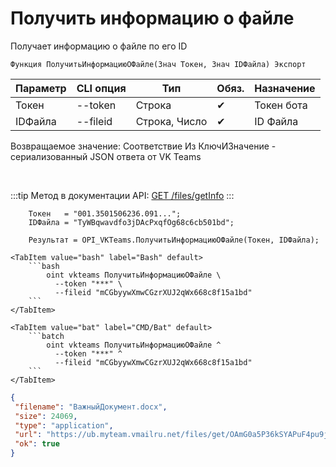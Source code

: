 ﻿---
sidebar_position: 3
description: Получить информацию о файле и другие функции для работы с VKTeams в Открытом пакете интеграций - бесплатной open-source библиотеке интеграций для 1С:Предприятие 8, OneScript и CLI
keywords: [1C, 1С, 1С:Предприятие, 1С:Предприятие 8.3, API, Интеграция, Сервисы, Обмен, OneScript, CLI, VKTeams]
---


# Получить информацию о файле
 Получает информацию о файле по его ID



`Функция ПолучитьИнформациюОФайле(Знач Токен, Знач IDФайла) Экспорт`

  | Параметр | CLI опция | Тип | Обяз. | Назначение |
  |-|-|-|-|-|
  | Токен | --token | Строка | &#x2714; | Токен бота |
  | IDФайла | --fileid | Строка, Число | &#x2714; | ID Файла |

  
  Возвращаемое значение:   Соответствие Из КлючИЗначение - сериализованный JSON ответа от VK Teams

<br/>

:::tip
Метод в документации API: [GET /files/getInfo](https://teams.vk.com/botapi/#/files/get_files_getInfo)
:::
<br/>



```bsl title="Пример использования для 1С:Предприятие/OneScript"
    Токен   = "001.3501506236.091...";
    IDФайла = "TyWBqwavdfo3jDAcPxqfOg68c6cb501bd";

    Результат = OPI_VKTeams.ПолучитьИнформациюОФайле(Токен, IDФайла);
```
    

 <Tabs>
  
    <TabItem value="bash" label="Bash" default>
        ```bash
            oint vkteams ПолучитьИнформациюОФайле \
              --token "***" \
              --fileid "mCGbyywXmwCGzrXUJ2qWx668c8f15a1bd"
        ```
    </TabItem>
  
    <TabItem value="bat" label="CMD/Bat" default>
        ```batch
            oint vkteams ПолучитьИнформациюОФайле ^
              --token "***" ^
              --fileid "mCGbyywXmwCGzrXUJ2qWx668c8f15a1bd"
        ```
    </TabItem>
</Tabs>


```json title="Результат"
{
 "filename": "ВажныйДокумент.docx",
 "size": 24069,
 "type": "application",
 "url": "https://ub.myteam.vmailru.net/files/get/OAmG0a5P36kSYAPuF4pu9j_ePmlQ0AOSA_4ZiAfDHKG3A6irkEVwiM2kfQGtOmH_O2F6QHdy9sIMEZV9o5SJRMz9gMtfdkUe4JVMLAwk3gYcTrn2w_hsF3R1Tg0txJTvA7Jpwu0_hTCUCTfQr17OXoMcMXXFYgMD0iqMykmdbppJE2cd1hHOLM1gD-6P4aN7ZCspGjw7HOY0elAWlsitlJmvzOywwD4t3UCLwno_c06nkZjDNAcjM1sp2sbfxL-1jYO7_aYmQREbVdTkAPSnGdWAlJp_Zr3HTXD7yt2MZr6HF5YDdJJkEi_YuNvoqChW9kFfOIVdlotllgujQj-lFwVAPT0nOkEtHk2kKzPc4P7t7x2zlTswQAQanJJ0PBa5gNfOTQA7E0_vVBgbLQ-ScQuiWwZCtuYGCzI5TTb5OdJLOQfLgLpYXpZDUAvwi29egA/%D0%92%D0%B0%D0%B6%D0%BD%D1%8B%D0%B9%D0%94%D0%BE%D0%BA%D1%83%D0%BC%D0%B5%D0%BD%D1%82.docx",
 "ok": true
}
```
